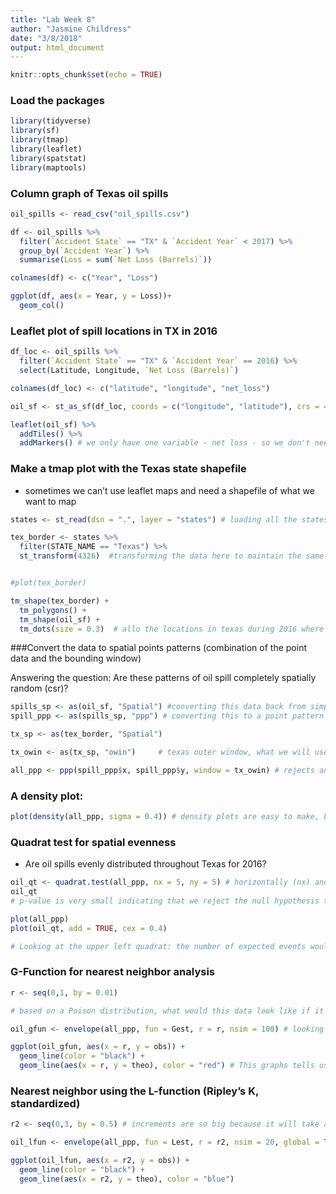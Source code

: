 ```yaml
---
title: "Lab Week 8"
author: "Jasmine Childress"
date: "3/8/2018"
output: html_document
---
```


```r
knitr::opts_chunk$set(echo = TRUE)
```

### Load the packages
```r

library(tidyverse)
library(sf)
library(tmap)
library(leaflet)
library(spatstat)
library(maptools)

```


### Column graph of Texas oil spills


```r

oil_spills <- read_csv("oil_spills.csv")

df <- oil_spills %>%
  filter(`Accident State` == "TX" & `Accident Year` < 2017) %>% 
  group_by(`Accident Year`) %>% 
  summarise(Loss = sum(`Net Loss (Barrels)`))

colnames(df) <- c("Year", "Loss")

ggplot(df, aes(x = Year, y = Loss))+
  geom_col()

```


### Leaflet plot of spill locations in TX in 2016
```r

df_loc <- oil_spills %>% 
  filter(`Accident State` == "TX" & `Accident Year` == 2016) %>% 
  select(Latitude, Longitude, `Net Loss (Barrels)`)

colnames(df_loc) <- c("latitude", "longitude", "net_loss")

oil_sf <- st_as_sf(df_loc, coords = c("longitude", "latitude"), crs = 4326) # making the data frame have "simple features" (sf), so that coordinates are sticky - they remain with data points

leaflet(oil_sf) %>% 
  addTiles() %>% 
  addMarkers() # we only have one variable - net loss - so we don't need to specify anything in this command

```



### Make a tmap plot with the Texas state shapefile
- sometimes we can't use leaflet maps and need a shapefile of what we want to map
```r

states <- st_read(dsn = ".", layer = "states") # loading all the states files in my current working directory

tex_border <- states %>% 
  filter(STATE_NAME == "Texas") %>% 
  st_transform(4326)  #transforming the data here to maintain the same coordinate system


#plot(tex_border)

tm_shape(tex_border) +
  tm_polygons() +
  tm_shape(oil_sf) +
  tm_dots(size = 0.3)  # allo the locations in texas during 2016 where there were oil spills

```

###Convert the data to spatial points patterns (combination of the point data and the bounding window)

Answering the question: Are these patterns of oil spill completely spatially random (csr)?

```r

spills_sp <- as(oil_sf, "Spatial") #converting this data back from simple features to a spatial data fram
spill_ppp <- as(spills_sp, "ppp") # converting this to a point pattern analysis

tx_sp <- as(tex_border, "Spatial")

tx_owin <- as(tx_sp, "owin")     # texas outer window, what we will use to bound our data

all_ppp <- ppp(spill_ppp$x, spill_ppp$y, window = tx_owin) # rejects any points in space that aren't within the bounds of the window (if looking at the above map, there are a couple of obvious points outside the texas border)
```

### A density plot:
```r

plot(density(all_ppp, sigma = 0.4)) # density plots are easy to make, but can change the story of your data. Changing sigma alters the visual representation of the plot.

```


### Quadrat test for spatial evenness
- Are oil spills evenly distributed throughout Texas for 2016?

```r

oil_qt <- quadrat.test(all_ppp, nx = 5, ny = 5) # horizontally (nx) and vertically (ny) there are 5 regions. Counts the number of events and figures out the intensity of each quadrat and performs a chi-squared test amongst the quadrats.
oil_qt
# p-value is very small indicating that we reject the null hypothesis that the data follows completely spatial randomness. The data is NOT evenly distributed. 

plot(all_ppp)
plot(oil_qt, add = TRUE, cex = 0.4)

# Looking at the upper left quadrat: the number of expected events would be 9 because it is a partial quadrat. The upper left number (2) is the actual number of events. On the bottom, there is a standardized measure of how different it is from the expected in terms of standard deviations (-2.3). For full quadrats, the expected number of counts is 14.5 if the data were truly even. 

```

### G-Function for nearest neighbor analysis
```r

r <- seq(0,1, by = 0.01)

# based on a Poison distribution, what would this data look like if it was truly completely spatial randomness?

oil_gfun <- envelope(all_ppp, fun = Gest, r = r, nsim = 100) # looking for one point's single nearest neighbor, which is why this runs quickly.

ggplot(oil_gfun, aes(x = r, y = obs)) +
  geom_line(color = "black") +
  geom_line(aes(x = r, y = theo), color = "red") # This graphs tells us that our observed data has a higher proportion of point pairss with nearest neighbors of shorter distances compared to modeled data that was completely spatially random.

```


### Nearest neighbor using the L-function (Ripley's K, standardized)
```r

r2 <- seq(0,3, by = 0.5) # increments are so big because it will take a while for simualtions to run at smaller intervals

oil_lfun <- envelope(all_ppp, fun = Lest, r = r2, nsim = 20, global = TRUE) # only 20 simulations because it finds all nearest neighbors for all points using incremental bubbles.

ggplot(oil_lfun, aes(x = r2, y = obs)) +
  geom_line(color = "black") +
  geom_line(aes(x = r2, y = theo), color = "blue")

```
















